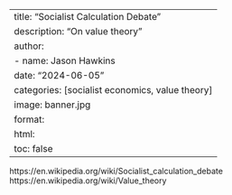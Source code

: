 
---
title: "Socialist Calculation Debate"
description: "On value theory"
author:
  - name: Jason Hawkins
date: "2024-06-05"
categories: [socialist economics, value theory]
image: banner.jpg
format: 
  html:
    toc: false
---

https://en.wikipedia.org/wiki/Socialist_calculation_debate
https://en.wikipedia.org/wiki/Value_theory
